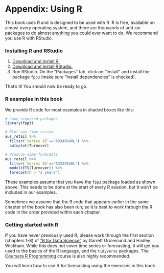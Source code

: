 # Appendix: Using R {-}

This book uses R and is designed to be used with R. R is free, available on almost every operating system, and there are thousands of add-on packages to do almost anything you could ever want to do. We recommend you use R with RStudio.\index{RStudio}\index{R|(}

### Installing R and RStudio {-}

  1. [Download and install R.](https://cran.r-project.org/)
  2. [Download and install RStudio.](https://bit.ly/rstudiodownload)
  3. Run RStudio. On the "Packages" tab, click on "Install" and install the package `fpp3` (make sure "install dependencies" is checked).\index{fpp3 package@\texttt{fpp3} package}

That's it! You should now be ready to go.

### R examples in this book {-}

We provide R code for most examples in shaded boxes like this:

```r
# Load required packages
library(fpp3)

# Plot one time series
aus_retail %>%
  filter(`Series ID`=="A3349640L") %>%
  autoplot(Turnover)

# Produce some forecasts
aus_retail %>%
  filter(`Series ID`=="A3349640L") %>%
  model(ETS(Turnover)) %>%
  forecast(h = "2 years")
```

These examples assume that you have the `fpp3` package\index{fpp3 package@\texttt{fpp3} package} loaded as shown above. This needs to be done at the start of every R session, but it won't be included in our examples.

Sometimes we assume that the R code that appears earlier in the same chapter of the book has also been run; so it is best to work through the R code in the order provided within each chapter.

### Getting started with R {-}

If you have never previously used R, please work through the first section (chapters 1-8) of ["R for Data Science"](https://r4ds.had.co.nz) by Garrett Grolemund and Hadley Wickham. While this does not cover time series or forecasting, it will get you used to the basics of the R language, and the `tidyverse` packages.\index{tidyverse packages@\texttt{tidyverse} packages} The [Coursera R Programming](https://www.coursera.org/learn/r-programming) course is also highly recommended.

You will learn how to use R for forecasting using the exercises in this book.\index{R|)}
